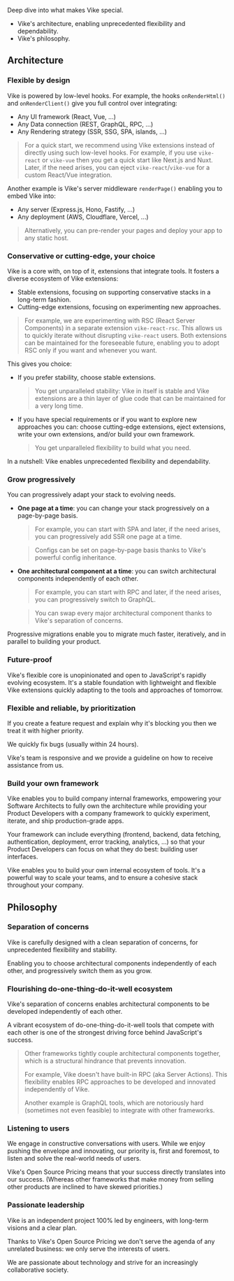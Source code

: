
Deep dive into what makes Vike special.
- Vike's <Link href="#architecture">architecture</Link>, enabling unprecedented flexibility and dependability.
- Vike's <Link href="#philosophy">philosophy</Link>.



## Architecture

### Flexible by design

Vike is powered by low-level hooks. For example, the hooks <Link href="/onRenderHtml">`onRenderHtml()`</Link> and <Link href="/onRenderClient">`onRenderClient()`</Link> give you full control over integrating:
 - Any UI framework (React, Vue, ...)
 - Any Data connection (REST, GraphQL, RPC, ...)
 - Any Rendering strategy (SSR, SSG, SPA, islands, ...)

> For a quick start, we recommend using <Link href="/extensions">Vike extensions</Link> instead of directly using such low-level hooks. For example, if you use `vike-react` or `vike-vue` then you get a quick start like Next.js and Nuxt. Later, if the need arises, you can <Link href="/eject">eject</Link> `vike-react`/`vike-vue` for a custom React/Vue integration.

Another example is Vike's server middleware <Link href="/renderPage"><code>renderPage()</code></Link> enabling you to embed Vike into:
- Any server (Express.js, Hono, Fastify, ...)
- Any deployment (AWS, Cloudflare, Vercel, ...)

> Alternatively, you can <Link href="/pre-rendering">pre-render your pages</Link> and deploy your app to any static host.


### Conservative or cutting-edge, your choice

Vike is a core with, on top of it, <Link href="/extensions">extensions</Link> that integrate tools. It fosters a diverse ecosystem of Vike extensions:
 - Stable extensions, focusing on supporting conservative stacks in a long-term fashion.
 - Cutting-edge extensions, focusing on experimenting new approaches.

> For example, we are experimenting with RSC (React Server Components) in a separate extension `vike-react-rsc`. This allows us to quickly iterate without disrupting `vike-react` users. Both extensions can be maintained for the foreseeable future, enabling you to adopt RSC only if you want and whenever you want.

This gives you choice:
 - If you prefer stability, choose stable extensions.
   > You get unparalleled stability: Vike in itself is stable and Vike extensions are a thin layer of glue code that can be maintained for a very long time.
 - If you have special requirements or if you want to explore new approaches you can: choose cutting-edge extensions, <Link href="/eject">eject extensions</Link>, write your own extensions, and/or <Link href="/build-your-own-framework">build your own framework</Link>.
   > You get unparalleled flexibility to build what you need.

In a nutshell: Vike enables unprecedented flexibility and dependability.


### Grow progressively

You can progressively adapt your stack to evolving needs.
 - **One page at a time**: you can <Link href="/config#powerful">change your stack progressively on a page-by-page basis</Link>.
   > For example, you can start with SPA and later, if the need arises, <Link href="/ssr">you can progressively add SSR</Link> one page at a time.

   > Configs can be set on page-by-page basis thanks to <Link href="/config#inheritance">Vike's powerful config inheritance</Link>.
 - **One architectural component at a time**: you can switch architectural components independently of each other.
   > For example, you can start with <Link href="/https://telefunc.com/RPC">RPC</Link> and later, if the need arises, you can progressively switch to GraphQL.

   > You can swap every major architectural component thanks to Vike's <Link href="#separation-of-concerns">separation of concerns</Link>.


Progressive migrations enable you to migrate much faster, iteratively, and in parallel to building your product.


### Future-proof

Vike's flexible core is unopinionated and open to JavaScript's rapidly evolving ecosystem. It's a stable foundation with lightweight and flexible Vike extensions quickly adapting to the tools and approaches of tomorrow.


### Flexible and reliable, by prioritization

If you create a feature request and explain why it's blocking you then we treat it with higher priority.

We quickly fix bugs (usually within 24 hours).

Vike's team is responsive and we provide <Link href="/faq#how-can-i-reach-out-for-help">a guideline</Link> on how to receive assistance from us.


### Build your own framework

Vike enables you to <Link href="/build-your-own-framework">build company internal frameworks</Link>, empowering your Software Architects to fully own the architecture while providing your Product Developers with a company framework to quickly experiment, iterate, and ship production-grade apps.

Your framework can include everything (frontend, backend, data fetching, authentication, deployment, error tracking, analytics, ...) so that your Product Developers can focus on what they do best: building user interfaces.

Vike enables you to build your own internal ecosystem of tools. It's a powerful way to scale your teams, and to ensure a cohesive stack throughout your company.




## Philosophy


### Separation of concerns

Vike is carefully designed with a clean separation of concerns, for unprecedented flexibility and stability.

Enabling you to choose architectural components independently of each other, and progressively switch them as you grow.


### Flourishing do-one-thing-do-it-well ecosystem

Vike's separation of concerns enables architectural components to be developed independently of each other.

A vibrant ecosystem of do-one-thing-do-it-well tools that compete with each other is one of the strongest driving force behind JavaScript's success.

> Other frameworks tightly couple architectural components together, which is a structural hindrance that prevents innovation.
>
> For example, Vike doesn't have built-in <Link href="/https://telefunc.com/RPC">RPC</Link> (aka Server Actions). This flexibility enables RPC approaches to be developed and innovated independently of Vike.
>
> Another example is GraphQL tools, which are notoriously hard (sometimes not even feasible) to integrate with other frameworks.


### Listening to users

We engage in constructive conversations with users. While we enjoy pushing the envelope and innovating, our priority is, first and foremost, to listen and solve the real-world needs of users.

Vike's <Link href="/pricing">Open Source Pricing</Link> means that your success directly translates into our success. (Whereas other frameworks that make money from selling other products are inclined to have skewed priorities.)


### Passionate leadership

Vike is an independent project 100% led by engineers, with long-term visions and a clear plan.

Thanks to Vike's <Link href="/pricing">Open Source Pricing</Link> we don't serve the agenda of any unrelated business: we only serve the interests of users.

We are passionate about technology and strive for an increasingly collaborative society.
